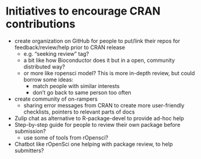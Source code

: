 # Initiatives to encourage CRAN contributions

- create organization on GitHub for people to put/link their repos for feedback/review/help prior to CRAN release
   - e.g. "seeking review" tag?
   - a bit like how Bioconductor does it but in a open, community distributed way?
   - or more like ropensci model? This is more in-depth review, but could borrow some ideas:
       - match people with similar interests
       - don't go back to same person too often
- create community of on-rampers
    - sharing error messages from CRAN to create more user-friendly checklists, pointers to relevant parts of docs
- Zulip chat as alternative to R-package-devel to provide ad-hoc help
- Step-by-step guide for people to review their own package before submission?
   - use some of tools from rOpensci?
- Chatbot like rOpenSci one helping with package review, to help submitters?
